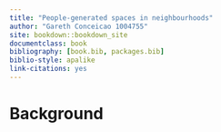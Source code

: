 ```yaml
--- 
title: "People-generated spaces in neighbourhoods"
author: "Gareth Conceicao 1004755"
site: bookdown::bookdown_site
documentclass: book
bibliography: [book.bib, packages.bib]
biblio-style: apalike
link-citations: yes
---
```

# Background